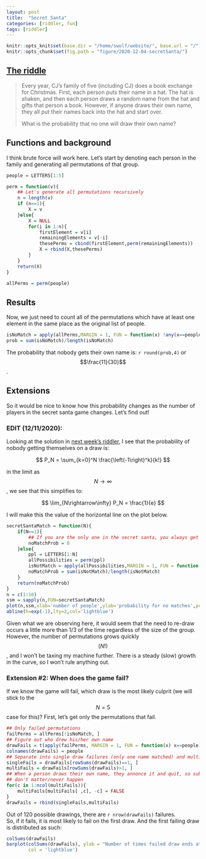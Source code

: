 ```yaml
---
layout: post
title:  "Secret Santa"
categories: [riddler, fun]
tags: [riddler]
---
```

```r
knitr::opts_knit$set(base.dir = "/home/swolf/website/", base.url = "/")
knitr::opts_chunk$set(fig.path = "figure/2020-12-04-secretSanta/")
```

## [The riddle](https://fivethirtyeight.com/features/can-you-cut-the-cookies/)

> Every year, CJ’s family of five (including CJ) does a book exchange for Christmas. First, each person puts their name in a hat. The hat is shaken, and then each person draws a random name from the hat and gifts that person a book. However, if anyone draws their own name, they all put their names back into the hat and start over.
> 
> What is the probability that no one will draw their own name?

## Functions and background
I think brute force will work here.  Let's start by denoting each person in the family and generating all permutations of that group.

```r
people = LETTERS[1:5]

perm = function(v){
    ## Let's generate all permutations recursively
    n = length(v)
    if (n==1){
        X = v
    }else{
        X = NULL
        for(i in 1:n){
            firstElement = v[i]
            remainingElements = v[-i]
            thesePerms = cbind(firstElement,perm(remainingElements))
            X = rbind(X,thesePerms)
        }
    }
    return(X)
}

allPerms = perm(people)
```

## Results
Now, we just need to count all of the permutations which have at least one element in the same place as the original list of people.

```r
isNoMatch = apply(allPerms,MARGIN = 1, FUN = function(x) !any(x==people))
prob = sum(isNoMatch)/length(isNoMatch)
```

The probability that nobody gets their own name is: `r round(prob,4)` or $$\frac{11}{30}$$.

## Extensions
So it would be nice to know how this probability changes as the number of players in the secret santa game changes.  Let's find out!

### EDIT (12/11/2020):
Looking at the solution in [next week's riddler](https://fivethirtyeight.com/features/how-high-can-you-count-with-menorah-math/), I see that the probability of nobody getting themselves on a draw is:

$$
P_N = \sum_{k=0}^N \frac{\left(-1\right)^k}{k!}
$$

in the limit as $$N\rightarrow\infty$$, we see that this simplifies to:

$$
\lim_{N\rightarrow\infty} P_N = \frac{1}{e}
$$

I will make this the value of the horizontal line on the plot below.

```r
secretSantaMatch = function(N){
    if(N==1){
        ## If you are the only one in the secret santa, you always get your own name
        noMatchProb = 0
    }else{
        ppl = LETTERS[1:N]
        allPossibilities = perm(ppl)
        isNotMatch = apply(allPossibilities,MARGIN = 1, FUN = function(x) !any(x==ppl))
        noMatchProb = sum(isNotMatch)/length(isNotMatch)
    }
    return(noMatchProb)
}
n = c(1:10)
ssm = sapply(n,FUN=secretSantaMatch)
plot(n,ssm,xlab='number of people',ylab='probability for no matches',pch=20,col='blue')
abline(h=exp(-1),lty=2,col='lightblue')
```

Given what we are observing here, it would seem that the need to re-draw occurs a little more than 1/3 of the time regardless of the size of the group.  However, the number of permutations grows quickly $$(N!)$$, and I won't be taxing my machine further.  There is a steady (slow) growth in the curve, so I won't rule anything out.

### Extension #2:  When does the game fail?
If we know the game will fail, which draw is the most likely culprit (we will stick to the $$N=5$$ case for this)?  First, let's get only the permutations that fail.

```r
## Only failed permutations
failPerms = allPerms[!isNoMatch, ]
## Figure out who drew his/her own name
drawFails = t(apply(failPerms, MARGIN = 1, FUN = function(x) x==people))
colnames(drawFails) = people
## Separate into single draw failures (only one name matched) and multi draw failures
singleFails = drawFails[rowSums(drawFails)==1, ]
multiFails = drawFails[rowSums(drawFails)>1, ]
## When a person draws their own name, they annonce it and quit, so subsequent drawings 
## don't matter/never happen
for(c in 1:ncol(multiFails)){
    multiFails[multiFails[ ,c], -c] = FALSE
}
drawFails = rbind(singleFails,multiFails)
```

Out of 120 possible drawings, there are `r nrow(drawFails)` failures.  
So, if it fails, it is most likely to fail on the first draw.  And the first failing draw is distributed as such:

```r
colSums(drawFails)
barplot(colSums(drawFails), ylab = "Number of times failed draw ends at a particular person",
        col = 'lightblue')
```




